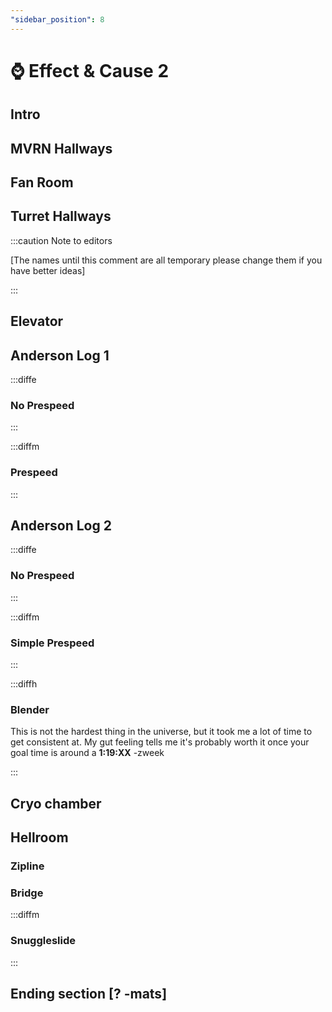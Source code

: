 ```yaml
---
"sidebar_position": 8
---
```



# ⌚ Effect & Cause 2

## Intro

## MVRN Hallways

## Fan Room

## Turret Hallways

:::caution Note to editors

[The names until this comment are all temporary please change them if you have better ideas]

:::

## Elevator

## Anderson Log 1

:::diffe

### No Prespeed

:::

:::diffm

### Prespeed

:::


## Anderson Log 2

:::diffe

### No Prespeed

:::

:::diffm

### Simple Prespeed

:::

:::diffh

### Blender
<YouTube youTubeId="EOivn-bF7fk" />

This is not the hardest thing in the universe, but it took me a lot of time to get consistent at. My gut feeling tells me it's probably worth it once your goal time is around a **1:19:XX**
-zweek

:::


## Cryo chamber

## Hellroom

### Zipline



### Bridge

:::diffm

### Snuggleslide

:::

## Ending section [? -mats]

